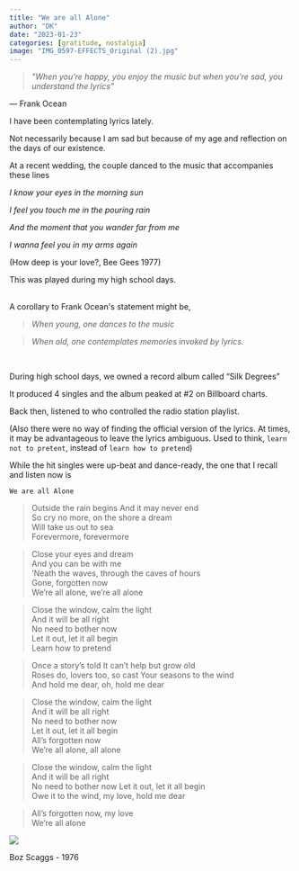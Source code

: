 ```yaml
---
title: "We are all Alone"
author: "DK"
date: "2023-01-23"
categories: [gratitude, nostalgia]
image: "IMG_0597-EFFECTS_Original (2).jpg"
---
```


> *\"When you're happy, you enjoy the music but when you're sad, you understand the lyrics\"*

― Frank Ocean\

I have been contemplating lyrics lately.

Not necessarily because I am sad but because of my age and reflection on the days of our existence.


At a recent wedding, the couple danced to the music that accompanies these lines

*I know your eyes in the morning sun*

*I feel you touch me in the pouring rain*

*And the moment that you wander far from me*

*I wanna feel you in my arms again*

(How deep is your love?, Bee Gees 1977)

This was played during my high school days.

\
A corollary to Frank Ocean\'s statement might be,

> *When young, one dances to the music*

> *When old, one contemplates memories invoked by lyrics.*

\

During high school days, we owned a record album called "Silk Degrees"\

It produced 4 singles and the album peaked at #2 on Billboard charts.

Back then, listened to who controlled the radio station playlist.

(Also there were no way of finding the official version of the lyrics.
At times, it may be advantageous to leave the lyrics ambiguous.
Used to think, `learn not to pretent`, instead of `learn how to pretend`)

While the hit singles were up-beat and dance-ready, the one that I recall and listen now is

`We are all Alone`\

> Outside the rain begins And it may never end\
> So cry no more, on the shore a dream\
> Will take us out to sea\
> Forevermore, forevermore

> Close your eyes and dream\
> And you can be with me\
> 'Neath the waves, through the caves of hours\
> Gone, forgotten now\
> We're all alone, we're all alone

> Close the window, calm the light\
> And it will be all right\
> No need to bother now\
> Let it out, let it all begin\
> Learn how to pretend

> Once a story's told It can't help but grow old\
> Roses do, lovers too, so cast Your seasons to the wind\
> And hold me dear, oh, hold me dear

> Close the window, calm the light\
> And it will be all right\
> No need to bother now\
> Let it out, let it all begin\
> All's forgotten now\
> We're all alone, all alone

> Close the window, calm the light\
> And it will be all right\
> No need to bother now Let it out, let it all begin\
> Owe it to the wind, my love, hold me dear

> All's forgotten now, my love\
> We're all alone

![](20220826_183105-01.jpeg)

Boz Scaggs - 1976
